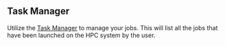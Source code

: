 ## Task Manager
Utilize the [Task Manager](https://diamondhpc.ai/task-manager) to manage your jobs.
This will list all the jobs that have been launched on the HPC system by the user.